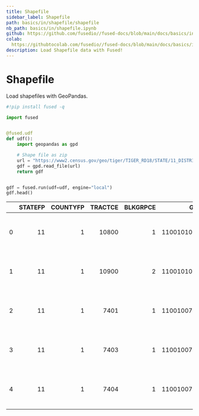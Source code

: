 ```yaml
---
title: Shapefile
sidebar_label: Shapefile
path: basics/in/shapefile/shapefile
nb_path: basics/in/shapefile.ipynb
github: https://github.com/fusedio//fused-docs/blob/main/docs/basics/in/shapefile.ipynb
colab: 
  https://githubtocolab.com/fusedio//fused-docs/blob/main/docs/basics/in/shapefile.ipynb
description: Load Shapefile data with Fused!
---
```



<LinkButtons
  githubUrl="https://github.com/fusedio//fused-docs/blob/main/docs/basics/in/shapefile.ipynb"
  colabUrl="https://githubtocolab.com/fusedio//fused-docs/blob/main/docs/basics/in/shapefile.ipynb"
/>

# Shapefile

Load shapefiles with GeoPandas.

```python
#!pip install fused -q
```

```python
import fused


@fused.udf
def udf():
    import geopandas as gpd

    # Shape file as zip
    url = "https://www2.census.gov/geo/tiger/TIGER_RD18/STATE/11_DISTRICT_OF_COLUMBIA/11/tl_rd22_11_bg.zip"
    gdf = gpd.read_file(url)
    return gdf


gdf = fused.run(udf=udf, engine="local")
gdf.head()
```


|    |   STATEFP |   COUNTYFP |   TRACTCE |   BLKGRPCE |        GEOID | NAMELSAD      | MTFCC   | FUNCSTAT   |   ALAND |   AWATER |   INTPTLAT |   INTPTLON | geometry                                          |
|---:|----------:|-----------:|----------:|-----------:|-------------:|:--------------|:--------|:-----------|--------:|---------:|-----------:|-----------:|:--------------------------------------------------|
|  0 |        11 |          1 |     10800 |          1 | 110010108001 | Block Group 1 | G5030   | S          |  112810 |        0 |    38.9006 |   -77.0475 | POLYGON ((-77.05014 38.90033, -77.05013 38.900... |
|  1 |        11 |          1 |     10900 |          2 | 110010109002 | Block Group 2 | G5030   | S          | 2270174 |  2933566 |    38.8132 |   -77.0238 | POLYGON ((-77.03919 38.80050, -77.03913 38.800... |
|  2 |        11 |          1 |      7401 |          1 | 110010074011 | Block Group 1 | G5030   | S          | 1029053 |   200980 |    38.8668 |   -76.9949 | POLYGON ((-77.00540 38.86879, -77.00341 38.870... |
|  3 |        11 |          1 |      7403 |          1 | 110010074031 | Block Group 1 | G5030   | S          |  126738 |        0 |    38.8481 |   -76.9774 | POLYGON ((-76.98127 38.84662, -76.98098 38.846... |
|  4 |        11 |          1 |      7404 |          1 | 110010074041 | Block Group 1 | G5030   | S          |  360630 |        0 |    38.8515 |   -76.9785 | POLYGON ((-76.98334 38.85337, -76.98277 38.853... |

```python

```


